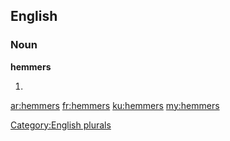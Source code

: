 ==English==

===Noun===
'''hemmers'''

# {{plural of|[[hemmer]]}}

[[Category:English plurals]]

[[ar:hemmers]]
[[fr:hemmers]]
[[ku:hemmers]]
[[my:hemmers]]
